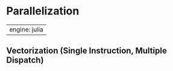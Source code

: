 # Parallelization {#sec-parallelization}

---
engine: julia
---

## Vectorization (Single Instruction, Multiple Dispatch) {#sec-vectorization}
